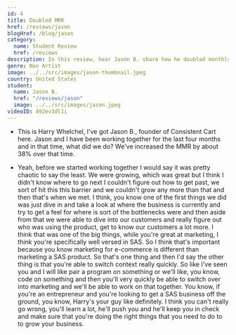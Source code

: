 ```yaml
---
id: 4
title: Doubled MRR
href: /reviews/jason
blogHref: /blog/jason
category:
  name: Student Review
  href: /reviews
description: In this review, hear Jason B. share how he doubled monthly recurring revenue in less than 12 months with his e-commerce plugin software company.
genre: Non Artist
image: ../../src/images/jason-thumbnail.jpeg
country: United States
student:
  name: Jason B.
  href: "/reviews/jason"
  image: ../../src/images/jason.jpeg
videoID: 492ev3dl1i
---
```


- This is Harry Whelchel, I've got Jason B., founder of Consistent Cart here. Jason and I have been working together for the last four months and in that time, what did we do? We've increased the MMR by about 38% over that time.

- Yeah, before we started working together I would say it was pretty chaotic to say the least. We were growing, which was great but I think I didn't know where to go next I couldn't figure out how to get past, we sort of hit this this barrier and we couldn't grow any more than that and then that's when we met. I think, you know one of the first things we did was just dive in and take a look at where the business is currently and try to get a feel for where is sort of the bottlenecks were and then aside from that we were able to dive into our customers and really figure out who was using the product, get to know our customers a lot more. I think that was one of the big things, while you're great at marketing, I think you're specifically well versed in SAS. So I think that's important because you know marketing for e-commerce is different than marketing a SAS product. So that's one thing and then I'd say the other thing is that you're able to switch context really quickly. So like I've seen you and I will like pair a program on something or we'll like, you know, code on something and then you'll very quickly be able to switch over into marketing and we'll be able to work on that together. You know, if you're an entrepreneur and you're looking to get a SAS business off the ground, you know, Harry's your guy like definitely. I think you can't really go wrong, you'll learn a lot, he'll push you and he'll keep you in check and make sure that you're doing the right things that you need to do to to grow your business.
